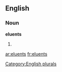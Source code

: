 ==English==

===Noun===
'''eluents'''

# {{plural of|[[eluent]]}}

[[Category:English plurals]]

[[ar:eluents]]
[[fr:eluents]]